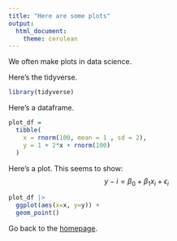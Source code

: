 ```yaml
---
title: "Here are some plots"
output: 
  html_document:
    theme: cerulean
---
```


We often make plots in data science.

Here's the tidyverse.

```r
library(tidyverse)
```

Here's a dataframe.

```r
plot_df = 
  tibble(
    x = rnorm(100, mean = 1 , sd = 2),
    y = 1 + 2*x + rnorm(100)
  )
```

Here's a plot. This seems to show: $$y-i = \beta_0 + \beta_1 x_i + \epsilon_i$$

```r
plot_df |> 
  ggplot(aes(x=x, y=y)) +
  geom_point()
```

Go back to the [homepage](index.html).
